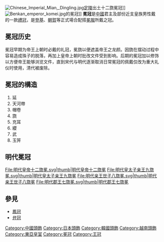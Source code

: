 {{Unreferenced|time=2021-05-21T13:58:03+00:00}}
[[File:Chinese_Imperial_Mian,_Dingling.jpg|thumb]][[明定陵|定陵]]出土十二旒冕冠]]
[[File:Benkan_emperor_komei.jpg|thumb]]的冕冠]]
'''冕冠'''是[[中國|中國]]君主及部份近支皇族男性戴的一款[[禮冠|禮冠]]，是[[登基|登基]]、[[朝賀|朝賀]]等正式場合配搭[[冕服|冕服]]所戴之冠。

==冕冠历史==
冕冠早期为帝王上朝时必戴的礼冠，冕旒以便遮盖帝王之龙颜。因旒在摆动过程中容易造成珠子的脱落，再加上皇帝上朝时批改文件受到影响。后期的冕冠加以修饰以方便帝王能够浏览文件，直到宋代与明代逐渐取消日常冕冠的佩戴仅改为重大礼仪时使用，清代被废除。

==冕冠的構造==
# 延
# 天河帶
# 帽卷
# 旒
# 充耳
# 纓
# 武
# 玉笄

==明代冕冠==
<gallery>
File:明代皇帝十二旒冕.svg|thumb|明代皇帝十二旒冕
File:明代皇太子亲王九旒冕.svg|thumb|明代皇太子亲王九旒冕
File:明代亲王世子八旒冕.svg|thumb|明代亲王世子八旒冕
File:明代郡王七旒冕.svg|thumb|明代郡王七旒冕
</gallery>

==參見==
*[[鳳冠|鳳冠]]
*[[弁冠|弁冠]]


{{王冠}}
[[Category:中國頭飾|Category:中國頭飾]]
[[Category:日本頭飾|Category:日本頭飾]]
[[Category:韓國頭飾|Category:韓國頭飾]]
[[Category:越南頭飾|Category:越南頭飾]]
[[Category:東亞皇室|Category:東亞皇室]]
[[Category:冕冠|Category:冕冠]]
[[Category:王冠|Category:王冠]]